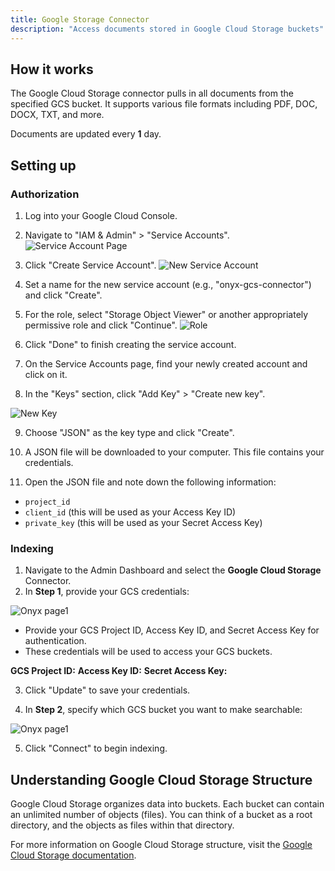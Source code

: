 ```yaml
---
title: Google Storage Connector
description: "Access documents stored in Google Cloud Storage buckets"
---
```


## How it works

The Google Cloud Storage connector pulls in all documents from the specified GCS bucket. It supports various file formats including PDF, DOC, DOCX, TXT, and more.

Documents are updated every **1** day.

## Setting up

### Authorization

1. Log into your Google Cloud Console.
2. Navigate to "IAM & Admin" > "Service Accounts".
   ![Service Account Page](/images/connectors/blob/google/serviceaccount.png)

3. Click "Create Service Account".
   ![New Service Account](/images/connectors/blob/google/serviceaccount.png)

4. Set a name for the new service account (e.g., "onyx-gcs-connector") and click "Create".

5. For the role, select "Storage Object Viewer" or another appropriately permissive role and click "Continue".
   ![Role](/images/connectors/blob/google/serviceaccountrole.png)

6. Click "Done" to finish creating the service account.
7. On the Service Accounts page, find your newly created account and click on it.
8. In the "Keys" section, click "Add Key" > "Create new key".

![New Key](/images/connectors/blob/google/newkey.png)

9. Choose "JSON" as the key type and click "Create".

10. A JSON file will be downloaded to your computer. This file contains your credentials.

11. Open the JSON file and note down the following information:

- `project_id`
- `client_id` (this will be used as your Access Key ID)
- `private_key` (this will be used as your Secret Access Key)

### Indexing

1. Navigate to the Admin Dashboard and select the **Google Cloud Storage** Connector.
2. In **Step 1**, provide your GCS credentials:

![Onyx page1](/images/connectors/blob/google/onyx1.png)

- Provide your GCS Project ID, Access Key ID, and Secret Access Key for authentication.
- These credentials will be used to access your GCS buckets.

**GCS Project ID:**
**Access Key ID:**
**Secret Access Key:**

3. Click "Update" to save your credentials.

4. In **Step 2**, specify which GCS bucket you want to make searchable:

![Onyx page1](/images/connectors/blob/google/onyx2.png)

5. Click "Connect" to begin indexing.

## Understanding Google Cloud Storage Structure

Google Cloud Storage organizes data into buckets. Each bucket can contain an unlimited number of objects (files). You can think of a bucket as a root directory, and the objects as files within that directory.

For more information on Google Cloud Storage structure, visit the [Google Cloud Storage documentation](https://cloud.google.com/storage/docs).

